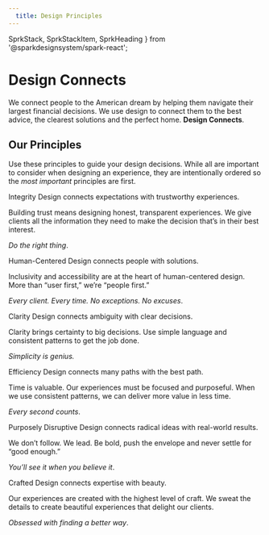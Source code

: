 ```yaml
---
  title: Design Principles
---
```


  SprkStack,
  SprkStackItem,
  SprkHeading
} from '@sparkdesignsystem/spark-react';

# Design Connects

<p class="sprk-u-mbh sprk-u-Measure">We connect people to the American dream 
by helping them navigate their largest financial decisions. We use design to 
connect them to the best advice, the clearest solutions and the perfect 
home. <b>Design Connects</b>.</p>

## Our Principles

<p class="sprk-u-mbh sprk-u-Measure">Use these principles to guide your design
decisions. While all are important to consider when designing an experience,
they are intentionally ordered so the <em>most important</em> principles are
first.</p>

<SprkStack itemSpacing="large">
  <SprkStackItem>
    <SprkStack itemSpacing="large">
      <SprkStackItem>
        <SprkHeading
          element="h2"
          variant="displayTwo"
        >
          Integrity
        </SprkHeading>
      </SprkStackItem>
      <SprkStackItem>
        <SprkHeading
          element="p"
          variant="displaySix"
        >
          Design connects expectations with trustworthy experiences.
        </SprkHeading>
      </SprkStackItem>
      <SprkStackItem>
        <p>Building trust means designing honest, transparent experiences. 
        We give clients all the information they need to make the 
        decision that’s in their best interest.</p>
        <p><em>Do the right thing</em>.</p>
      </SprkStackItem>
    </SprkStack>
  </SprkStackItem>
  <SprkStackItem>
    <SprkStack itemSpacing="large">
      <SprkStackItem>
        <SprkHeading
          element="h2"
          variant="displayTwo"
        >
          Human-Centered
        </SprkHeading>
      </SprkStackItem>
      <SprkStackItem>
        <SprkHeading
          element="p"
          variant="displaySix"
        >
          Design connects people with solutions.
        </SprkHeading>
      </SprkStackItem>
      <SprkStackItem>
        <p>Inclusivity and accessibility are at the heart of human-centered 
        design. More than “user first,” we’re “people first.”</p>
        <p><em> Every client. Every time. No exceptions. No excuses</em>.</p>
      </SprkStackItem>
    </SprkStack>
  </SprkStackItem>
  <SprkStackItem>
    <SprkStack itemSpacing="large">
      <SprkStackItem>
        <SprkHeading
          element="h2"
          variant="displayTwo"
        >
          Clarity
        </SprkHeading>
      </SprkStackItem>
      <SprkStackItem>
        <SprkHeading
          element="p"
          variant="displaySix"
        >
          Design connects ambiguity with clear decisions.
        </SprkHeading>
      </SprkStackItem>
      <SprkStackItem>
        <p>Clarity brings certainty to big decisions. Use simple language 
        and consistent patterns to get the job done.</p>
        <p><em>Simplicity is genius.</em></p>
      </SprkStackItem>
    </SprkStack>
  </SprkStackItem>
  <SprkStackItem>
    <SprkStack itemSpacing="large">
      <SprkStackItem>
        <SprkHeading
          element="h2"
          variant="displayTwo"
        >
          Efficiency
        </SprkHeading>
      </SprkStackItem>
      <SprkStackItem>
        <SprkHeading
          element="p"
          variant="displaySix"
        >
          Design connects many paths with the best path.
        </SprkHeading>
      </SprkStackItem>
      <SprkStackItem>
        <p>Time is valuable. Our experiences must be focused and 
        purposeful. When we use consistent patterns, we can deliver 
        more value in less time.</p>
        <p><em>Every second counts</em>.</p>
      </SprkStackItem>
    </SprkStack>
  </SprkStackItem>
  <SprkStackItem>
    <SprkStack itemSpacing="large">
      <SprkStackItem>
        <SprkHeading
          element="h2"
          variant="displayTwo"
        >
          Purposely Disruptive
        </SprkHeading>
      </SprkStackItem>
      <SprkStackItem>
        <SprkHeading
          element="p"
          variant="displaySix"
        >
          Design connects radical ideas with real-world results.
        </SprkHeading>
      </SprkStackItem>
      <SprkStackItem>
        <p>We don’t follow. We lead. Be bold, push the envelope and 
        never settle for “good enough.”</p>
        <p><em>You’ll see it when you believe it</em>.</p>
      </SprkStackItem>
    </SprkStack>
  </SprkStackItem>
  <SprkStackItem>
    <SprkStack itemSpacing="large">
      <SprkStackItem>
        <SprkHeading
          element="h2"
          variant="displayTwo"
        >
          Crafted
        </SprkHeading>
      </SprkStackItem>
      <SprkStackItem>
        <SprkHeading
          element="p"
          variant="displaySix"
        >
          Design connects expertise with beauty.
        </SprkHeading>
      </SprkStackItem>
      <SprkStackItem>
        <p>Our experiences are created with the highest level of craft. 
        We sweat the details to create beautiful experiences that delight 
        our clients.</p>
        <p><em>Obsessed with finding a better way</em>.</p>
      </SprkStackItem>
    </SprkStack>
  </SprkStackItem>
</SprkStack>
